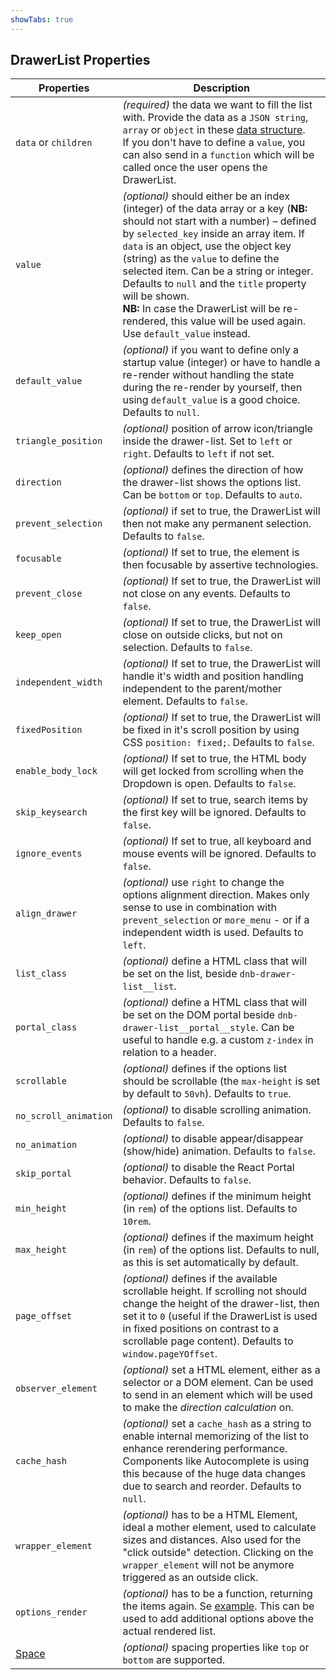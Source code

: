 ```yaml
---
showTabs: true
---
```


## DrawerList Properties

| Properties                                  | Description                                                                                                                                                                                                                                                                                                                                                                                                                                                                          |
| ------------------------------------------- | ------------------------------------------------------------------------------------------------------------------------------------------------------------------------------------------------------------------------------------------------------------------------------------------------------------------------------------------------------------------------------------------------------------------------------------------------------------------------------------ |
| `data` or `children`                        | _(required)_ the data we want to fill the list with. Provide the data as a `JSON string`, `array` or `object` in these [data structure](/uilib/components/fragments/drawer-list/info#data-structure). <br /> If you don't have to define a `value`, you can also send in a `function` which will be called once the user opens the DrawerList.                                                                                                                                       |
| `value`                                     | _(optional)_ should either be an index (integer) of the data array or a key (**NB:** should not start with a number) – defined by `selected_key` inside an array item. If `data` is an object, use the object key (string) as the `value` to define the selected item. Can be a string or integer. Defaults to `null` and the `title` property will be shown. <br /> **NB:** In case the DrawerList will be re-rendered, this value will be used again. Use `default_value` instead. |
| `default_value`                             | _(optional)_ if you want to define only a startup value (integer) or have to handle a re-render without handling the state during the re-render by yourself, then using `default_value` is a good choice. Defaults to `null`.                                                                                                                                                                                                                                                        |
| `triangle_position`                         | _(optional)_ position of arrow icon/triangle inside the drawer-list. Set to `left` or `right`. Defaults to `left` if not set.                                                                                                                                                                                                                                                                                                                                                        |
| `direction`                                 | _(optional)_ defines the direction of how the drawer-list shows the options list. Can be `bottom` or `top`. Defaults to `auto`.                                                                                                                                                                                                                                                                                                                                                      |
| `prevent_selection`                         | _(optional)_ if set to true, the DrawerList will then not make any permanent selection. Defaults to `false`.                                                                                                                                                                                                                                                                                                                                                                         |
| `focusable`                                 | _(optional)_ If set to true, the element is then focusable by assertive technologies.                                                                                                                                                                                                                                                                                                                                                                                                |
| `prevent_close`                             | _(optional)_ If set to true, the DrawerList will not close on any events. Defaults to `false`.                                                                                                                                                                                                                                                                                                                                                                                       |
| `keep_open`                                 | _(optional)_ If set to true, the DrawerList will close on outside clicks, but not on selection. Defaults to `false`.                                                                                                                                                                                                                                                                                                                                                                 |
| `independent_width`                         | _(optional)_ If set to true, the DrawerList will handle it's width and position handling independent to the parent/mother element. Defaults to `false`.                                                                                                                                                                                                                                                                                                                              |
| `fixedPosition`                             | _(optional)_ If set to true, the DrawerList will be fixed in it's scroll position by using CSS `position: fixed;`. Defaults to `false`.                                                                                                                                                                                                                                                                                                                                              |
| `enable_body_lock`                          | _(optional)_ If set to true, the HTML body will get locked from scrolling when the Dropdown is open. Defaults to `false`.                                                                                                                                                                                                                                                                                                                                                            |
| `skip_keysearch`                            | _(optional)_ If set to true, search items by the first key will be ignored. Defaults to `false`.                                                                                                                                                                                                                                                                                                                                                                                     |
| `ignore_events`                             | _(optional)_ If set to true, all keyboard and mouse events will be ignored. Defaults to `false`.                                                                                                                                                                                                                                                                                                                                                                                     |
| `align_drawer`                              | _(optional)_ use `right` to change the options alignment direction. Makes only sense to use in combination with `prevent_selection` or `more_menu` - or if a independent width is used. Defaults to `left`.                                                                                                                                                                                                                                                                          |
| `list_class`                                | _(optional)_ define a HTML class that will be set on the list, beside `dnb-drawer-list__list`.                                                                                                                                                                                                                                                                                                                                                                                       |
| `portal_class`                              | _(optional)_ define a HTML class that will be set on the DOM portal beside `dnb-drawer-list__portal__style`. Can be useful to handle e.g. a custom `z-index` in relation to a header.                                                                                                                                                                                                                                                                                                |
| `scrollable`                                | _(optional)_ defines if the options list should be scrollable (the `max-height` is set by default to `50vh`). Defaults to `true`.                                                                                                                                                                                                                                                                                                                                                    |
| `no_scroll_animation`                       | _(optional)_ to disable scrolling animation. Defaults to `false`.                                                                                                                                                                                                                                                                                                                                                                                                                    |
| `no_animation`                              | _(optional)_ to disable appear/disappear (show/hide) animation. Defaults to `false`.                                                                                                                                                                                                                                                                                                                                                                                                 |
| `skip_portal`                               | _(optional)_ to disable the React Portal behavior. Defaults to `false`.                                                                                                                                                                                                                                                                                                                                                                                                              |
| `min_height`                                | _(optional)_ defines if the minimum height (in `rem`) of the options list. Defaults to `10rem`.                                                                                                                                                                                                                                                                                                                                                                                      |
| `max_height`                                | _(optional)_ defines if the maximum height (in `rem`) of the options list. Defaults to null, as this is set automatically by default.                                                                                                                                                                                                                                                                                                                                                |
| `page_offset`                               | _(optional)_ defines if the available scrollable height. If scrolling not should change the height of the drawer-list, then set it to `0` (useful if the DrawerList is used in fixed positions on contrast to a scrollable page content). Defaults to `window.pageYOffset`.                                                                                                                                                                                                          |
| `observer_element`                          | _(optional)_ set a HTML element, either as a selector or a DOM element. Can be used to send in an element which will be used to make the _direction calculation_ on.                                                                                                                                                                                                                                                                                                                 |
| `cache_hash`                                | _(optional)_ set a `cache_hash` as a string to enable internal memorizing of the list to enhance rerendering performance. Components like Autocomplete is using this because of the huge data changes due to search and reorder. Defaults to `null`.                                                                                                                                                                                                                                 |
| `wrapper_element`                           | _(optional)_ has to be a HTML Element, ideal a mother element, used to calculate sizes and distances. Also used for the "click outside" detection. Clicking on the `wrapper_element` will not be anymore triggered as an outside click.                                                                                                                                                                                                                                              |
| `options_render`                            | _(optional)_ has to be a function, returning the items again. Se [example](/uilib/components/fragments/drawer-list#example-usage-of-options_render). This can be used to add additional options above the actual rendered list.                                                                                                                                                                                                                                                      |
| [Space](/uilib/components/space/properties) | _(optional)_ spacing properties like `top` or `bottom` are supported.                                                                                                                                                                                                                                                                                                                                                                                                                |

